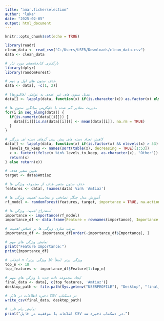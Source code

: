 ---
title: "amar.ficherselection"
author: "luka"
date: "2025-02-05"
output: html_document
---

```{r setup, include=FALSE}
knitr::opts_chunk$set(echo = TRUE)
```

```{r}
library(readr)
clean_data <- read_csv("C:/Users/USER/Downloads/clean_data.csv")
data <- clean_data 
```



```{r}
# بارگذاری کتابخانه‌های مورد نیاز
library(dplyr)
library(randomForest)

# حذف ستون های اول و دوم
data <- data[, -c(1, 2)]

# تبدیل ستون های غیر عددی به عوامل (فاکتورها)
data[] <- lapply(data, function(x) if(is.character(x)) as.factor(x) else x)

# مدیریت مقادیر گم شده با جایگزینی میانگین ستون ها
for(i in seq_along(data)) {
  if(is.numeric(data[[i]])) {
    data[[i]][is.na(data[[i]])] <- mean(data[[i]], na.rm = TRUE)
  }
}

# کاهش تعداد دسته های پیش بینی گرهای دسته ای بزرگتر
data[] <- lapply(data, function(x) if(is.factor(x) && nlevels(x) > 53) {
  levels_to_keep <- names(sort(table(x), decreasing = TRUE)[1:53])
  x <- factor(ifelse(x %in% levels_to_keep, as.character(x), "Other"))
  return(x)
} else return(x))

# تعیین متغیر هدف
target <- data$Amtiaz

# حذف ستون متغیر هدف از مجموعه ویژگی ها
features <- data[, !names(data) %in% 'Amtiaz']

# آموزش مدل جنگل تصادفی و محاسبه اهمیت ویژگی ها
rf_model <- randomForest(features, target, importance = TRUE, na.action = na.omit)

# استخراج اهمیت ویژگی ها
importance <- importance(rf_model)
importance_df <- data.frame(Feature = rownames(importance), Importance = importance[, 1])

# مرتب سازی ویژگی ها بر اساس اهمیت
importance_df <- importance_df[order(-importance_df$Importance), ]

# نمایش ویژگی های مهم
print("Feature Importance:")
print(importance_df)

# انتخاب n ویژگی برتر (مثلاً 10 ویژگی برتر)
top_n <- 10
top_features <- importance_df$Feature[1:top_n]

# ایجاد مجموعه داده جدید با ویژگی های مهم
final_data <- data[, c(top_features, 'Amtiaz')]
desktop_path <- file.path(Sys.getenv("USERPROFILE"), "Desktop", "final_data")

# ذخیره اطلاعات در فایل CSV در دسکتاپ
write_csv(final_data, desktop_path)

# نمایش پیام تایید
print("اطلاعات با موفقیت در فایل CSV در دسکتاپ ذخیره شد.")

```


